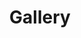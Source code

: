---
title: "Gallery"
meta_title: ""
description: "See what we've been up to."
draft: false

# Textiles
textiles:
  - image: "/images/gallery/textile-crafts-1.jpg"
    alt: "Image alt text"

  - image: "/images/gallery/textile-crafts-2.jpg"
    alt: "Image alt text"

  - image: "/images/gallery/textile-crafts-3.jpg"
    alt: "Image alt text"

  - image: "/images/gallery/textile-crafts-4.jpg"
    alt: "Image alt text"

# Woodwork
woodwork:
  - image: "/images/gallery/woodwork-1.jpg"
    alt: "Image alt text"

  - image: "/images/gallery/woodwork-2.jpg"
    alt: "Image alt text"

  - image: "/images/gallery/woodwork-3.jpg"
    alt: "Image alt text"

  - image: "/images/gallery/woodwork-4.jpg"
    alt: "Image alt text"
---